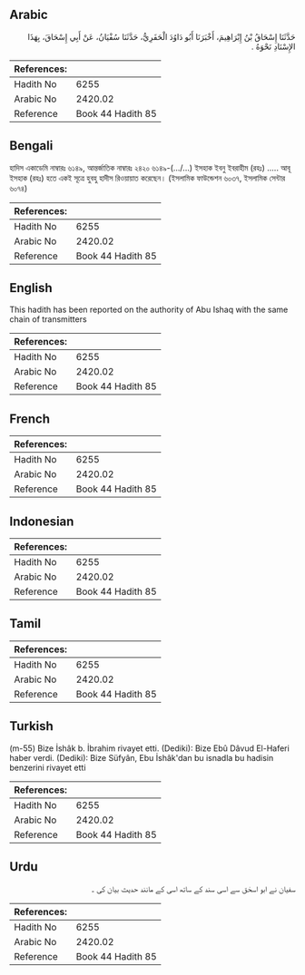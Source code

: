 ## Arabic


<div dir="rtl" lang="ar" style={{fontSize:'larger',backgroundColor:'#f8f9fa',padding:20}}>
حَدَّثَنَا إِسْحَاقُ بْنُ إِبْرَاهِيمَ، أَخْبَرَنَا أَبُو دَاوُدَ الْحَفَرِيُّ، حَدَّثَنَا سُفْيَانُ، عَنْ أَبِي إِسْحَاقَ، بِهَذَا الإِسْنَادِ نَحْوَهُ ‏.‏
</div>
<div style={{backgroundColor:'#f8f9fa',padding:20, marginBottom: 10}}><table> <thead> <tr> <th>References:</th> <th></th> </tr> </thead> <tbody><tr><td>Hadith No</td><td>6255</td></tr><tr><td>Arabic No</td><td>2420.02</td></tr><tr><td>Reference</td><td>Book 44 Hadith 85</td></tr></tbody></table></div>

## Bengali


<div dir="ltr" lang="bn" style={{fontSize:'larger',backgroundColor:'#f8f9fa',padding:20}}>
হাদিস একাডেমি নাম্বারঃ ৬১৪৯, আন্তর্জাতিক নাম্বারঃ ২৪২০ ৬১৪৯-(.../...) ইসহাক ইবনু ইবরাহীম (রহঃ) ..... আবূ ইসহাক (রহঃ) হতে একই সূত্রে হুবহু হাদীস রিওয়ায়াত করেছেন। (ইসলামিক ফাউন্ডেশন ৬০৩৭, ইসলামিক সেন্টার ৬০৭৪)
</div>
<div style={{backgroundColor:'#f8f9fa',padding:20, marginBottom: 10}}><table> <thead> <tr> <th>References:</th> <th></th> </tr> </thead> <tbody><tr><td>Hadith No</td><td>6255</td></tr><tr><td>Arabic No</td><td>2420.02</td></tr><tr><td>Reference</td><td>Book 44 Hadith 85</td></tr></tbody></table></div>

## English


<div dir="ltr" lang="en" style={{fontSize:'larger',backgroundColor:'#f8f9fa',padding:20}}>
This hadith has been reported on the authority of Abu Ishaq with the same chain of transmitters
</div>
<div style={{backgroundColor:'#f8f9fa',padding:20, marginBottom: 10}}><table> <thead> <tr> <th>References:</th> <th></th> </tr> </thead> <tbody><tr><td>Hadith No</td><td>6255</td></tr><tr><td>Arabic No</td><td>2420.02</td></tr><tr><td>Reference</td><td>Book 44 Hadith 85</td></tr></tbody></table></div>

## French


<div dir="ltr" lang="fr" style={{fontSize:'larger',backgroundColor:'#f8f9fa',padding:20}}>

</div>
<div style={{backgroundColor:'#f8f9fa',padding:20, marginBottom: 10}}><table> <thead> <tr> <th>References:</th> <th></th> </tr> </thead> <tbody><tr><td>Hadith No</td><td>6255</td></tr><tr><td>Arabic No</td><td>2420.02</td></tr><tr><td>Reference</td><td>Book 44 Hadith 85</td></tr></tbody></table></div>

## Indonesian


<div dir="ltr" lang="id" style={{fontSize:'larger',backgroundColor:'#f8f9fa',padding:20}}>

</div>
<div style={{backgroundColor:'#f8f9fa',padding:20, marginBottom: 10}}><table> <thead> <tr> <th>References:</th> <th></th> </tr> </thead> <tbody><tr><td>Hadith No</td><td>6255</td></tr><tr><td>Arabic No</td><td>2420.02</td></tr><tr><td>Reference</td><td>Book 44 Hadith 85</td></tr></tbody></table></div>

## Tamil


<div dir="ltr" lang="ta" style={{fontSize:'larger',backgroundColor:'#f8f9fa',padding:20}}>

</div>
<div style={{backgroundColor:'#f8f9fa',padding:20, marginBottom: 10}}><table> <thead> <tr> <th>References:</th> <th></th> </tr> </thead> <tbody><tr><td>Hadith No</td><td>6255</td></tr><tr><td>Arabic No</td><td>2420.02</td></tr><tr><td>Reference</td><td>Book 44 Hadith 85</td></tr></tbody></table></div>

## Turkish


<div dir="ltr" lang="tr" style={{fontSize:'larger',backgroundColor:'#f8f9fa',padding:20}}>
(m-55) Bize İshâk b. İbrahim rivayet etti. (Dediki): Bize Ebû Dâvud El-Haferi haber verdi. (Dediki): Bize Süfyân, Ebu İshâk'dan bu isnadla bu hadisin benzerini rivayet etti
</div>
<div style={{backgroundColor:'#f8f9fa',padding:20, marginBottom: 10}}><table> <thead> <tr> <th>References:</th> <th></th> </tr> </thead> <tbody><tr><td>Hadith No</td><td>6255</td></tr><tr><td>Arabic No</td><td>2420.02</td></tr><tr><td>Reference</td><td>Book 44 Hadith 85</td></tr></tbody></table></div>

## Urdu


<div dir="rtl" lang="ur" style={{fontSize:'larger',backgroundColor:'#f8f9fa',padding:20}}>
سفیان نے ابو اسحٰق سے اسی سند کے ساتھ اسی کے مانند حدیث بیان کی ۔
</div>
<div style={{backgroundColor:'#f8f9fa',padding:20, marginBottom: 10}}><table> <thead> <tr> <th>References:</th> <th></th> </tr> </thead> <tbody><tr><td>Hadith No</td><td>6255</td></tr><tr><td>Arabic No</td><td>2420.02</td></tr><tr><td>Reference</td><td>Book 44 Hadith 85</td></tr></tbody></table></div>